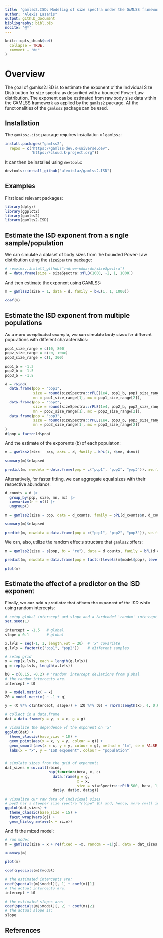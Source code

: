 ```yaml
---
title: 'gamlss2.ISD: Modeling of size spectra under the GAMLSS framework'
author: "Alexis Lazaris"
output: github_document
bibliography: bibl.bib
nocite: '@*'
---
```


<!-- README.md is generated from README.Rmd. Please edit that file -->

```r
knitr::opts_chunk$set(
  collapse = TRUE,
  comment = "#>"
)
```


# Overview

The goal of gamlss2.ISD is to estimate the exponent of the Individual Size Distribution for size spectra as described with a bounded Power-Law distribution. The exponent can be estimated from raw body size data within the GAMLSS framework as applied by the `gamlss2` package. All the functionalities of the `gamlss2` package can be used. 

## Installation

The `gamlss2.dist` package requires installation of `gamlss2`:
```r
install.packages("gamlss2",
  repos = c("https://gamlss-dev.R-universe.dev",
            "https://cloud.R-project.org"))
```

It can then be installed using `devtools`:
```r
devtools::install_github("alexislaz/gamlss2.ISD")
```


## Examples

First load relevant packages:
```r
library(dplyr)
library(ggplot2)
library(gamlss2)
library(gamlss2.ISD)
```


## Estimate the ISD exponent from a single sample/population 

We can simulate a dataset of body sizes from the bounded Power-Law distribution using the `sizeSpectra` package:

```r
# remotes::install_github("andrew-edwards/sizeSpectra")
d = data.frame(size = sizeSpectra::rPLB(1000, -2, 1, 1000))
```

And then estimate the exponent using GAMLSS:

```r
m = gamlss2(size ~ 1, data = d, family = bPL(1, 1, 1000))

coef(m)
```


## Estimate the ISD exponent from multiple populations

As a more complicated example, we can simulate body sizes for different populations with different characteristics:

```r
pop1_size_range = c(10, 800)
pop2_size_range = c(20, 1000)
pop3_size_range = c(1, 300)

pop1_b = -1.2
pop2_b = -1.5
pop3_b = -1.8

d = rbind(
  data.frame(pop = "pop1", 
             size = round(sizeSpectra::rPLB(1e4, pop1_b, pop1_size_range[1], pop1_size_range[2])),
             mn = pop1_size_range[1], mx = pop1_size_range[2]),
  data.frame(pop = "pop2", 
             size = round(sizeSpectra::rPLB(1e4, pop2_b, pop2_size_range[1], pop2_size_range[2])),
             mn = pop2_size_range[1], mx = pop2_size_range[2]),
  data.frame(pop = "pop3", 
             size = round(sizeSpectra::rPLB(1e4, pop3_b, pop3_size_range[1], pop3_size_range[2])),
             mn = pop3_size_range[1], mx = pop3_size_range[2])
)
d$pop = factor(d$pop)
```

And the estimate of the exponents (b) of each population:

```r
m = gamlss2(size ~ pop, data = d, family = bPL(1, d$mn, d$mx))

summary(m)$elapsed

predict(m, newdata = data.frame(pop = c("pop1", "pop2", "pop3")), se.fit = TRUE)
```


Alternatively, for faster fitting, we can aggregate equal sizes with their respective abundance:

```r
d_counts = d |> 
  group_by(pop, size, mn, mx) |>
  summarize(n = n()) |>
  ungroup()

m = gamlss2(size ~ pop, data = d_counts, family = bPL(d_counts$n, d_counts$mn, d_counts$mx))

summary(m)$elapsed

predict(m, newdata = data.frame(pop = c("pop1", "pop2", "pop3")), se.fit = TRUE)
```

We can, also, utilize the random effects structure that `gamlss2` offers:

```r
m = gamlss2(size ~ s(pop, bs = "re"), data = d_counts, family = bPL(d_counts$n, d_counts$mn, d_counts$mx))

predict(m, newdata = data.frame(pop = factor(levels(m$model$pop), levels(m$model$pop))), se.fit = TRUE)

plot(m)
```


## Estimate the effect of a predictor on the ISD exponent

Finally, we can add a predictor that affects the exponent of the ISD while using random intercepts:

```r
# setup global interncept and slope and a hardcoded 'random' intercept
set.seed(1)

intercept = -1.5   # global
slope = 0.1        # global

x.lvls = seq(-1, 1, length.out = 20)  # 'x' covariate
g.lvls = factor(c("pop1", "pop2"))    # different samples

# setup grid
x = rep(x.lvls, each = length(g.lvls))
g = rep(g.lvls, length(x.lvls))

b0 = c(0.15, -0.2) # 'random' intercept deviations from global
# the random intercepts are:
intercept + b0

X = model.matrix( ~ x)
Z0 = model.matrix( ~ -1 + g)

y = (X %*% c(intercept, slope)) + (Z0 %*% b0) + rnorm(length(x), 0, 0.01)

# collect in a data.frame
dat = data.frame(y = y, x = x, g = g)

# visualize the dependence of the exponent on 'x'
ggplot(dat) + 
  theme_classic(base_size = 15) + 
  geom_point(aes(x = x, y = y, colour = g)) + 
  geom_smooth(aes(x = x, y = y, colour = g), method = "lm", se = FALSE) +
  labs(x = "x", y = "ISD exponent", colour = "population")


# simulate sizes from the grid of exponents
dat_sizes = do.call(rbind,
                    Map(function(beta, x, g) 
                      data.frame(g = g, 
                                 x = x, 
                                 size = sizeSpectra::rPLB(500, beta, 1, 1000)), 
                      dat$y, dat$x, dat$g))

# visualize our raw data of individual sizes
# pop2 has a steeper size spectra "slope" (b) and, hence, more small individuals
ggplot(dat_sizes) + 
  theme_classic(base_size = 15) + 
  facet_wrap(vars(g)) + 
  geom_histogram(aes(x = size))
```


And fit the mixed model:
```r
# run model
m = gamlss2(size ~ x + re(fixed = ~x, random = ~1|g), data = dat_sizes, family = bPL(1, 1, 1000))

summary(m)

plot(m)

coef(specials(m)$model)

# the estimated intercepts are:
coef(specials(m)$model)[, 1] + coef(m)[1]
# the actual intercepts are:
intercept + b0

# the estimated slopes are:
coef(specials(m)$model)[, 2] + coef(m)[2]
# the actual slope is:
slope
```


## References


